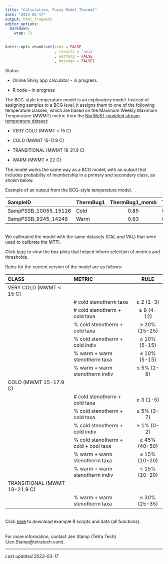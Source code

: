```yaml
---
title: "Calculation, Fuzzy Model Thermal"
date: "2023-03-17"
output: html_fragment
editor_options: 
  markdown: 
    wrap: 72
---
```


```r
knitr::opts_chunk$set(echo = FALSE
                      , results = 'asis'
                      , warning = FALSE
                      , message = FALSE)
```

Status:

*	Online Shiny app calculator - in progress

*	R code – in progress

The BCG-style temperature model is an exploratory model. Instead of assigning samples to a BCG level, it assigns them to one of the following temperature classes, which are based on the Maximum Weekly Maximum Temperature (MWMT) metric from the 
<a href="https://www.fs.usda.gov/rm/boise/AWAE/projects/NorWeST/ModeledStreamTemperatureScenarioMaps.shtml" target="_blank">NorWeST modeled stream temperature dataset</a>: 

*	VERY COLD (MWMT < 15 C)

*	COLD (MWMT 15-17.9 C)

*	TRANSITIONAL (MWMT 18-21.9 C)

*	WARM (MWMT ≥ 22 C)

The model works the same way as a BCG model, with an output that includes probability of membership in a primary and secondary class, as shown below.

Example of an output from the BCG-style temperature model.

|SampleID	            |ThermBug1|ThermBug1_memb|ThermBug2|ThermBug2_memb|
|:--------------------|:--------|:------------:|:--------|:------------:|
|SampPSSB_10055_15126	|Cold	    |0.85	         |CoolWarm |0.15          |
|SampPSSB_9245_14248	|Warm	    |0.63	         |CoolWarm |0.38          |

<br>
We calibrated the model with the same datasets (CAL and VAL) that were used to calibrate the MTTI.

Click [here](links/BoxPlots_CALVAL_20220914.pdf) to view the box plots that helped inform selection of metrics and thresholds.

Rules for the current version of the model are as follows:

|CLASS | METRIC | RULE |
|:-----|:-------|:----:|
|VERY COLD (MWMT < 15 C)||
||# cold stenotherm taxa|	≥ 2 (1-3)|
||# cold stenotherm + cold taxa	|≥ 8 (4-12)|
||% cold stenotherm + cold taxa	|≥ 20% (15-25)|
||% cold stenotherm + cold indiv	|≥ 10% (5-15)|
||% warm + warm stenotherm taxa	|≤ 10% (5-15)|
||% warm + warm stenotherm indiv	|≤ 5% (2-8)|
|COLD (MWMT 15-17.9 C)|||
||# cold stenotherm + cold taxa	|≥ 3 (1-5)|
||% cold stenotherm + cold taxa	|≥ 5% (3-7)|
||% cold stenotherm + cold indiv	|≥ 1% (0-2)|
||% cold stenotherm + cold + cool taxa	|≥ 45% (40-50)|
||% warm + warm stenotherm taxa	|≤ 15% (10-20)|
||% warm + warm stenotherm indiv	|≤ 15% (10-20)|
|TRANSITIONAL (MWMT 18-21.9 C)||
||% warm + warm stenotherm taxa	|≤ 30% (25-35)|

<br>
Click [here](links\examples_all.zip) to download example R scripts and data (all
functions).

<br>
For more information, contact Jen Stamp (Tetra Tech) (Jen.Stamp@tetratech.com).

---

*Last updated 2023-03-17*
